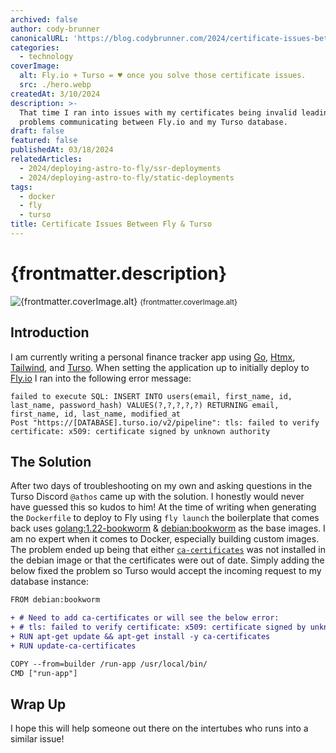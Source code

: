 ```yaml
---
archived: false
author: cody-brunner
canonicalURL: 'https://blog.codybrunner.com/2024/certificate-issues-between-fly-and-turso'
categories:
  - technology
coverImage:
  alt: Fly.io + Turso = ♥️ once you solve those certificate issues.
  src: ./hero.webp
createdAt: 3/10/2024
description: >-
  That time I ran into issues with my certificates being invalid leading to
  problems communicating between Fly.io and my Turso database.
draft: false
featured: false
publishedAt: 03/18/2024
relatedArticles:
  - 2024/deploying-astro-to-fly/ssr-deployments
  - 2024/deploying-astro-to-fly/static-deployments
tags:
  - docker
  - fly
  - turso
title: Certificate Issues Between Fly & Turso
---
```



# {frontmatter.description}

<div class='flex flex-col items-center gap-2'>
	<Image
		alt={frontmatter.coverImage.alt}
		class='object-cover'
		fetchpriority='high'
		height={400}
		quality={100}
		src={heroImage}
		width={800}
	/>
	<small>{frontmatter.coverImage.alt}</small>
</div>

## Introduction

I am currently writing a personal finance tracker app using [Go](https://go.dev/), [Htmx](https://htmx.org/), [Tailwind](https://tailwindcss.com/), and [Turso](https://turso.tech/). When setting the application up to initially deploy to [Fly.io](https://fly.io/) I ran into the following error message:

```shell
failed to execute SQL: INSERT INTO users(email, first_name, id, last_name, password_hash) VALUES(?,?,?,?,?) RETURNING email, first_name, id, last_name, modified_at
Post "https://[DATABASE].turso.io/v2/pipeline": tls: failed to verify certificate: x509: certificate signed by unknown authority
```

## The Solution

After two days of troubleshooting on my own and asking questions in the Turso Discord `@athos` came up with the solution. I honestly would never have guessed this so kudos to him! At the time of writing when generating the `Dockerfile` to deploy to Fly using `fly launch` the boilerplate that comes back uses [golang:1.22-bookworm](https://hub.docker.com/layers/library/golang/1.22-bookworm/images/sha256-46a86b411554728154e56f9719426a47e5ded3cab7adb1ecb22a988f486e99ae?context=explore) & [debian:bookworm](https://hub.docker.com/layers/library/debian/bookworm/images/sha256-fc27237003ad8ffa4608590057eed4e1db8ce6098434b5ecda23f533a5b12e56?context=explore) as the base images. I am no expert when it comes to Docker, especially building custom images. The problem ended up being that either [`ca-certificates`](https://github.com/openSUSE/ca-certificates) was not installed in the debian image or that the certificates were out of date. Simply adding the below fixed the problem so Turso would accept the incoming request to my database instance:

```diff caption="" title="Dockerfile"
FROM debian:bookworm

+ # Need to add ca-certificates or will see the below error:
+ # tls: failed to verify certificate: x509: certificate signed by unknown authority
+ RUN apt-get update && apt-get install -y ca-certificates
+ RUN update-ca-certificates

COPY --from=builder /run-app /usr/local/bin/
CMD ["run-app"]
```

## Wrap Up

I hope this will help someone out there on the intertubes who runs into a similar issue!

<Signature />
